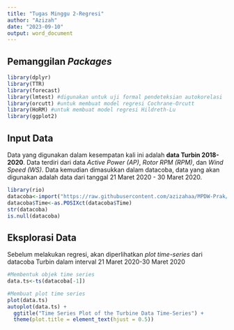```yaml
---
title: "Tugas Minggu 2-Regresi"
author: "Azizah"
date: "2023-09-10"
output: word_document
---
```

## Pemanggilan *Packages*

```r
library(dplyr)
library(TTR)
library(forecast)
library(lmtest) #digunakan untuk uji formal pendeteksian autokorelasi
library(orcutt) #untuk membuat model regresi Cochrane-Orcutt
library(HoRM) #untuk membuat model regresi Hildreth-Lu
library(ggplot2)
```

## Input Data

Data yang digunakan dalam kesempatan kali ini adalah **data Turbin 2018-2020**. Data terdiri dari data *Active Power (AP)*, *Rotor RPM (RPM)*, dan *Wind Speed (WS)*. Data kemudian dimasukkan dalam datacoba, data yang akan digunakan adalah data dari tanggal 21 Maret 2020 - 30 Maret 2020.

```r
library(rio)
datacoba<-import("https://raw.githubusercontent.com/azizahaa/MPDW-Prak/main/P2/Data%20Tugas%202.csv")
datacoba$Time<-as.POSIXct(datacoba$Time)
str(datacoba)
is.null(datacoba)
```
## Eksplorasi Data

Sebelum melakukan regresi, akan diperlihatkan *plot time-series* dari datacoba Turbin dalam interval 21 Maret 2020-30 Maret 2020

```r
#Membentuk objek time series
data.ts<-ts(datacoba[-1])

#Membuat plot time series
plot(data.ts)
autoplot(data.ts) +
  ggtitle("Time Series Plot of the Turbine Data Time-Series") +
  theme(plot.title = element_text(hjust = 0.5))
```
